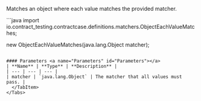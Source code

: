 
Matches an object where each value matches the provided matcher.

<Tabs groupId="language">
  <TabItem value="java" label="Java">
```java
import io.contract_testing.contractcase.definitions.matchers.ObjectEachValueMatches;

new ObjectEachValueMatches(java.lang.Object matcher);
```

#### Parameters <a name="Parameters" id="Parameters"></a>
| **Name** | **Type** | **Description** |
| --- | --- | --- |
| matcher | `java.lang.Object` | The matcher that all values must pass. |
  </TabItem>
</Tabs>
